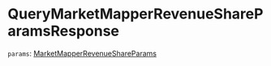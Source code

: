 # QueryMarketMapperRevenueShareParamsResponse

`params`: [MarketMapperRevenueShareParams]

[MarketMapperRevenueShareParams]: /types/market_mapper_revenue_share_params